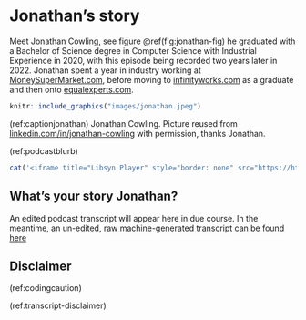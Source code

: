 # Jonathan's story {#jonathan}

Meet Jonathan Cowling, see figure \@ref(fig:jonathan-fig) he graduated with a Bachelor of Science degree in Computer Science with Industrial Experience in 2020, with this episode being recorded two years later in 2022. Jonathan spent a year in industry working at [MoneySuperMarket.com](https://www.moneysupermarket.com/), before moving to [infinityworks.com](https://www.infinityworks.com/) as a graduate and then onto [equalexperts.com](https://www.equalexperts.com/).

```r
knitr::include_graphics("images/jonathan.jpeg")
```
(ref:captionjonathan) Jonathan Cowling. Picture reused from [linkedin.com/in/jonathan-cowling](https://www.linkedin.com/in/jonathan-cowling) with permission, thanks Jonathan.

(ref:podcastblurb)

```r
cat('<iframe title="Libsyn Player" style="border: none" src="https://html5-player.libsyn.com/embed/episode/id/27135234/height/90/theme/custom/thumbnail/yes/direction/forward/render-playlist/no/custom-color/000000/" height="90" width="100%" scrolling="no"  allowfullscreen="" webkitallowfullscreen="true" mozallowfullscreen="true" allowfullscreen="true" msallowfullscreen="true" style="border: none;"></iframe>')
```


## What's your story Jonathan? {#jonathan-story}

An edited podcast transcript will appear here in due course. In the meantime, an un-edited, [raw machine-generated transcript can be found here](https://github.com/dullhunk/cdyf/blob/master/raw-transcript-jonathan.md)




## Disclaimer  


::: {.rmdcaution}

(ref:codingcaution)

(ref:transcript-disclaimer)  

:::
